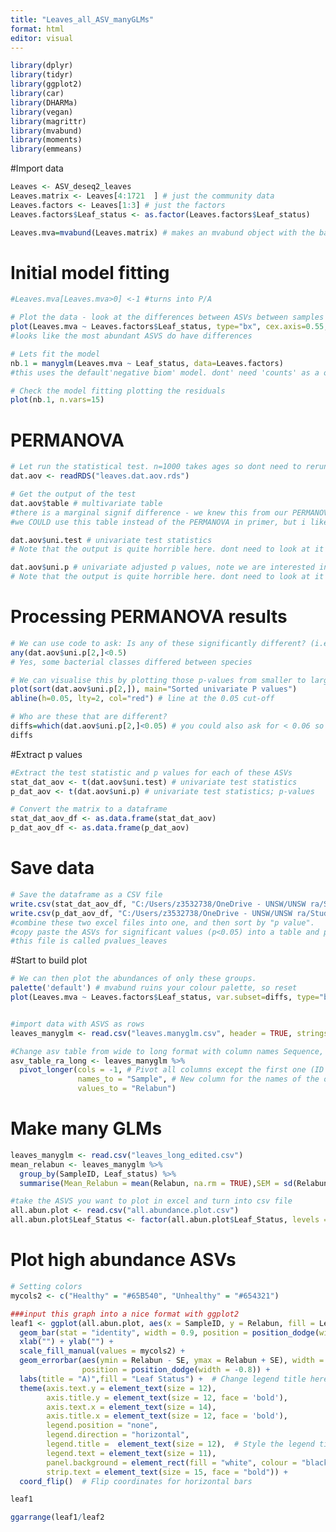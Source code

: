 ```yaml
---
title: "Leaves_all_ASV_manyGLMs"
format: html
editor: visual
---
```

```r
library(dplyr)
library(tidyr)
library(ggplot2)
library(car)
library(DHARMa)
library(vegan)
library(magrittr)
library(mvabund)
library(moments)
library(emmeans)
```

#Import data 
```r
Leaves <- ASV_deseq2_leaves
Leaves.matrix <- Leaves[4:1721  ] # just the community data
Leaves.factors <- Leaves[1:3] # just the factors
Leaves.factors$Leaf_status <- as.factor(Leaves.factors$Leaf_status)

Leaves.mva=mvabund(Leaves.matrix) # makes an mvabund object with the bacterial data (the transposed matrix of RAW COUNTS)
```

# Initial model fitting
```r
#Leaves.mva[Leaves.mva>0] <-1 #turns into P/A

# Plot the data - look at the differences between ASVs between samples 
plot(Leaves.mva ~ Leaves.factors$Leaf_status, type="bx", cex.axis=0.55, legend=F) # Box plot 
#looks like the most abundant ASVS do have differences 

# Lets fit the model
nb.1 = manyglm(Leaves.mva ~ Leaf_status, data=Leaves.factors)
#this uses the default'negative biom' model. dont' need 'counts' as a offset bc we are using deseq2 data

# Check the model fitting plotting the residuals
plot(nb.1, n.vars=15) 
```

# PERMANOVA
```r
# Let run the statistical test. n=1000 takes ages so dont need to rerun it, just upload the file 
dat.aov <- readRDS("leaves.dat.aov.rds")

# Get the output of the test
dat.aov$table # multivariate table
#there is a marginal signif difference - we knew this from our PERMANOVA in primer. we don't need this table. 
#we COULD use this table instead of the PERMANOVA in primer, but i like the PRIMER one 

dat.aov$uni.test # univariate test statistics
# Note that the output is quite horrible here. dont need to look at it 

dat.aov$uni.p # univariate adjusted p values, note we are interested in row 2
# Note that the output is quite horrible here. dont need to look at it
```

# Processing PERMANOVA results
```r
# We can use code to ask: Is any of these significantly different? (i.e. p<0.05)
any(dat.aov$uni.p[2,]<0.5) 
# Yes, some bacterial classes differed between species

# We can visualise this by plotting those p-values from smaller to larger
plot(sort(dat.aov$uni.p[2,]), main="Sorted univariate P values")
abline(h=0.05, lty=2, col="red") # line at the 0.05 cut-off

# Who are these that are different? 
diffs=which(dat.aov$uni.p[2,]<0.05) # you could also ask for < 0.06 so we catch the group slightly above 0.05
diffs
```

#Extract p values
```r
#Extract the test statistic and p values for each of these ASVs
stat_dat_aov <- t(dat.aov$uni.test) # univariate test statistics
p_dat_aov <- t(dat.aov$uni.p) # univariate test statistics; p-values

# Convert the matrix to a dataframe
stat_dat_aov_df <- as.data.frame(stat_dat_aov)
p_dat_aov_df <- as.data.frame(p_dat_aov)
```

# Save data
```r
# Save the dataframe as a CSV file
write.csv(stat_dat_aov_df, "C:/Users/z3532738/OneDrive - UNSW/UNSW ra/Student Data/Lizzy/Bioinformatics/Post_processing_outputs/R graphs/stat_leaves.csv")
write.csv(p_dat_aov_df, "C:/Users/z3532738/OneDrive - UNSW/UNSW ra/Student Data/Lizzy/Bioinformatics/Post_processing_outputs/R graphs/p_leaves.csv")
#combine these two excel files into one, and then sort by "p value". 
#copy paste the ASVs for significant values (p<0.05) into a table and put that table in your thesis 
#this file is called pvalues_leaves
```

#Start to build plot
```r
# We can then plot the abundances of only these groups. 
palette('default') # mvabund ruins your colour palette, so reset
plot(Leaves.mva ~ Leaves.factors$Leaf_status, var.subset=diffs, type="bx", cex.axis=0.55, legend=F)


#import data with ASVS as rows 
leaves_manyglm <- read.csv("leaves.manyglm.csv", header = TRUE, stringsAsFactors = FALSE)

#Change asv table from wide to long format with column names Sequence, ASV, SampleID and Abundance (in that order)
asv_table_ra_long <- leaves_manyglm %>% 
  pivot_longer(cols = -1, # Pivot all columns except the first one (ID column = ASV)
               names_to = "Sample", # New column for the names of the original columns
               values_to = "Relabun")
```

# Make many GLMs
```r
leaves_manyglm <- read.csv("leaves_long_edited.csv")
mean_relabun <- leaves_manyglm %>%
  group_by(SampleID, Leaf_status) %>%
  summarise(Mean_Relabun = mean(Relabun, na.rm = TRUE),SEM = sd(Relabun, na.rm = TRUE) / sqrt(n()))

#take the ASVS you want to plot in excel and turn into csv file
all.abun.plot <- read.csv("all.abundance.plot.csv")
all.abun.plot$Leaf_Status <- factor(all.abun.plot$Leaf_Status, levels = c("Healthy", "Unhealthy"), labels = c("Healthy", "Unhealthy"))
```

# Plot high abundance ASVs
```r
# Setting colors
mycols2 <- c("Healthy" = "#65B540", "Unhealthy" = "#654321")

###input this graph into a nice format with ggplot2
leaf1 <- ggplot(all.abun.plot, aes(x = SampleID, y = Relabun, fill = Leaf_Status)) +
  geom_bar(stat = "identity", width = 0.9, position = position_dodge(width = -0.8), alpha = 0.8) +
  xlab("") + ylab("") +
  scale_fill_manual(values = mycols2) +
  geom_errorbar(aes(ymin = Relabun - SE, ymax = Relabun + SE), width = 0.4,
                position = position_dodge(width = -0.8)) +
  labs(title = "A)",fill = "Leaf Status") +  # Change legend title here
  theme(axis.text.y = element_text(size = 12), 
        axis.title.y = element_text(size = 12, face = 'bold'),
        axis.text.x = element_text(size = 14), 
        axis.title.x = element_text(size = 12, face = 'bold'),
        legend.position = "none", 
        legend.direction = "horizontal",
        legend.title =  element_text(size = 12),  # Style the legend title, 
        legend.text = element_text(size = 11),
        panel.background = element_rect(fill = "white", colour = "black"),
        strip.text = element_text(size = 15, face = "bold")) +
  coord_flip()  # Flip coordinates for horizontal bars

leaf1 

ggarrange(leaf1/leaf2
```


